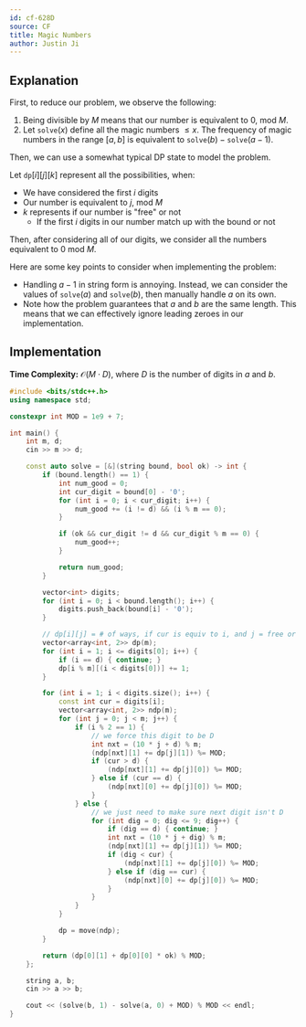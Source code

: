 ```yaml
---
id: cf-628D
source: CF
title: Magic Numbers
author: Justin Ji
---
```


## Explanation

First, to reduce our problem, we observe the following:
1. Being divisible by $M$ means that our number is equivalent to $0$, mod $M$.
2. Let $\texttt{solve}(x)$ define all the magic numbers $\leq x$. The frequency of magic numbers in the range $[a, b]$ is equivalent to $\texttt{solve}(b) - \texttt{solve}(a - 1)$.

Then, we can use a somewhat typical DP state to model the problem.

Let $\texttt{dp}[i][j][k]$ represent all the possibilities, when:
- We have considered the first $i$ digits
- Our number is equivalent to $j$, mod $M$
- $k$ represents if our number is "free" or not 
  - If the first $i$ digits in our number match up with the bound or not 

Then, after considering all of our digits, we consider all the numbers equivalent 
to $0$ mod $M$.

Here are some key points to consider when implementing the problem:
- Handling $a-1$ in string form is annoying. Instead, we can consider the values of $\texttt{solve}(a)$ and $\texttt{solve}(b)$, then manually handle $a$ on its own.
- Note how the problem guarantees that $a$ and $b$ are the same length. This means that we can effectively ignore leading zeroes in our implementation.

## Implementation

**Time Complexity:** $\mathcal{O}(M \cdot D)$, where $D$ is the number of digits 
in $a$ and $b$.

<LanguageSection>
<CPPSection>

```cpp
#include <bits/stdc++.h>
using namespace std;

constexpr int MOD = 1e9 + 7;

int main() {
    int m, d;
    cin >> m >> d;

    const auto solve = [&](string bound, bool ok) -> int {
        if (bound.length() == 1) {
            int num_good = 0;
            int cur_digit = bound[0] - '0';
            for (int i = 0; i < cur_digit; i++) {
                num_good += (i != d) && (i % m == 0);
            }

            if (ok && cur_digit != d && cur_digit % m == 0) {
                num_good++;
            }

            return num_good;
        }

        vector<int> digits;
        for (int i = 0; i < bound.length(); i++) {
            digits.push_back(bound[i] - '0');
        }

        // dp[i][j] = # of ways, if cur is equiv to i, and j = free or not
        vector<array<int, 2>> dp(m);
        for (int i = 1; i <= digits[0]; i++) {
            if (i == d) { continue; }
            dp[i % m][(i < digits[0])] += 1;
        }

        for (int i = 1; i < digits.size(); i++) {
            const int cur = digits[i];
            vector<array<int, 2>> ndp(m);
            for (int j = 0; j < m; j++) {
                if (i % 2 == 1) {
                    // we force this digit to be D
                    int nxt = (10 * j + d) % m;
                    (ndp[nxt][1] += dp[j][1]) %= MOD;
                    if (cur > d) {
                        (ndp[nxt][1] += dp[j][0]) %= MOD;
                    } else if (cur == d) {
                        (ndp[nxt][0] += dp[j][0]) %= MOD;
                    }
                } else {
                    // we just need to make sure next digit isn't D
                    for (int dig = 0; dig <= 9; dig++) {
                        if (dig == d) { continue; }
                        int nxt = (10 * j + dig) % m;
                        (ndp[nxt][1] += dp[j][1]) %= MOD;
                        if (dig < cur) {
                            (ndp[nxt][1] += dp[j][0]) %= MOD;
                        } else if (dig == cur) {
                            (ndp[nxt][0] += dp[j][0]) %= MOD;
                        }
                    }
                }
            }

            dp = move(ndp);
        }

        return (dp[0][1] + dp[0][0] * ok) % MOD;
    };

    string a, b;
    cin >> a >> b;

    cout << (solve(b, 1) - solve(a, 0) + MOD) % MOD << endl;
}
```

</CPPSection>
</LanguageSection>